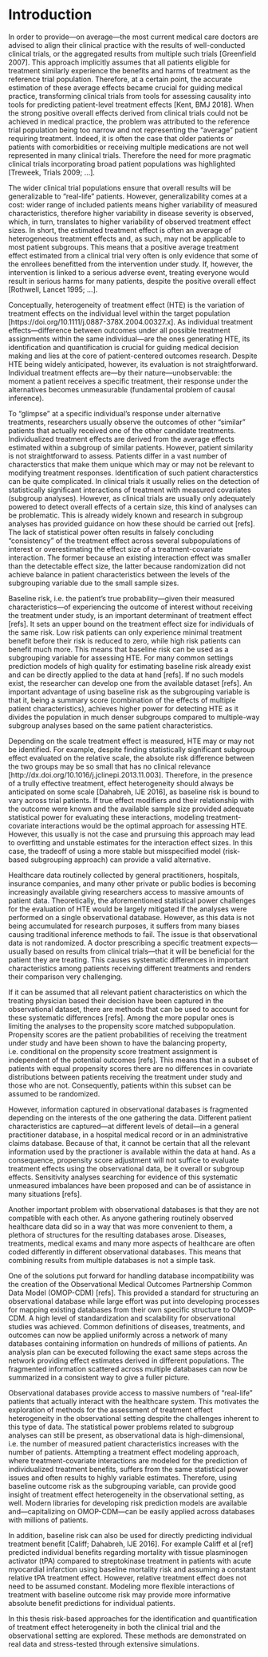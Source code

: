 # Introduction {#introduction}

In order to provide---on average---the most current medical care doctors are
advised to align their clinical practice with the results of well-conducted
clinical trials, or the aggregated results from multiple such trials [Greenfield
2007]. This approach implicitly assumes that all patients eligible for treatment
similarly experience the benefits and harms of treatment as the reference trial
population. Therefore, at a certain point, the accurate estimation of these
average effects became crucial for guiding medical practice, transforming
clinical trials from tools for assessing causality into tools for predicting
patient-level treatment effects [Kent, BMJ 2018]. When the strong positive
overall effects derived from clinical trials could not be achieved in medical
practice, the problem was attributed to the reference trial population being too
narrow and not representing the "average" patient requiring treatment. Indeed,
it is often the case that older patients or patients with comorbidities or
receiving multiple medications are not well represented in many clinical
trials. Therefore the need for more pragmatic clinical trials incorporating
broad patient populations was highlighted [Treweek, Trials 2009; ...].

The wider clinical trial populations ensure that overall results will be
generalizable to "real-life" patients. However, generalizability comes at a
cost: wider range of included patients means higher variability of measured
characteristics, therefore higher variability in disease severity is observed,
which, in turn, translates to higher variability of observed treatment effect
sizes. In short, the estimated treatment effect is often an average of
heterogeneous treatment effects and, as such, may not be applicable to most
patient subgroups. This means that a positive average treatment effect estimated
from a clinical trial very often is only evidence that some of the enrollees
benefitted from the intervention under study. If, however, the intervention is
linked to a serious adverse event, treating everyone would result in serious
harms for many patients, despite the positive overall effect [Rothwell, Lancet
1995; ...].

Conceptually, heterogeneity of treatment effect (HTE) is the variation of
treatment effects on the individual level within the target population
[https://doi.org/10.1111/j.0887-378X.2004.00327.x]. As individual treatment
effects---difference between outcomes under all possible treatment assignments
within the same individual---are the ones generating HTE, its identification
and quantification is crucial for guiding medical decision making and lies at
the core of patient-centered outcomes research. Despite HTE being widely
anticipated, however, its evaluation is not straightforward. Individual
treatment effects are---by their nature---unobservable: the moment a
patient receives a specific treatment, their response under the alternatives
becomes unmeasurable (fundamental problem of causal inference).

To "glimpse" at a specific individual's response under alternative treatments,
researchers usually observe the outcomes of other "similar" patients that
actually received one of the other candidate treatments. Individualized
treatment effects are derived from the average effects estimated within a
subgroup of similar patients. However, patient similarity is not straightforward
to assess. Patients differ in a vast number of characterstics that make them
unique which may or may not be relevant to modifying treatment
responses. Identification of such patient characterstics can be quite
complicated. In clinical trials it usually relies on the detection of
statistically significant interactions of treatment with measured covariates
(subgroup analyses). However, as clinical trials are usually only adequately
powered to detect overall effects of a certain size, this kind of analyses can
be problematic. This is already widely known and research in subgroup analyses
has provided guidance on how these should be carried out [refs]. The lack of
statistical power often results in falsely concluding "consistency" of the
treatment effect across several subpopulations of interest or overestimating the
effect size of a treatment-covariate interaction. The former because an existing
interaction effect was smaller than the detectable effect size, the latter
because randomization did not achieve balance in patient characteristics between
the levels of the subgrouping variable due to the small sample sizes.

Baseline risk, i.e. the patient's true probability---given their measured
characteristics---of experiencing the outcome of interest without receiving the
treatment under study, is an important determinant of treatment effect
[refs]. It sets an upper bound on the treatment effect size for individuals of
the same risk. Low risk patients can only experience minimal treatment benefit
before their risk is reduced to zero, while high risk patients can benefit much
more. This means that baseline risk can be used as a subgrouping variable for
assessing HTE. For many common settings prediction models of high quality for
estimating baseline risk already exist and can be directly applied to the data
at hand [refs]. If no such models exist, the researcher can develop one from the
available dataset [refs]. An important advantage of using baseline risk as the
subgrouping variable is that it, being a summary score (combination of the
effects of multiple patient characteristics), achieves higher power for
detecting HTE as it divides the population in much denser subgroups compared to
multiple-way subgroup analyses based on the same patient characteristics.

Depending on the scale treatment effect is measured, HTE may or may not be
identified. For example, despite finding statistically significant subgroup effect
evaluated on the relative scale, the absolute risk difference between the two
groups may be so small that has no clinical relevance
[http://dx.doi.org/10.1016/j.jclinepi.2013.11.003]. Therefore, in the presence
of a trully effective treatment, effect heterogeneity should always be
anticipated on some scale [Dahabreh, IJE 2016], as baseline risk is bound to
vary across trial patients. If true effect modifiers and their relationship with
the outcome were known and the available sample size provided adequate
statistical power for evaluating these interactions, modeling
treatment-covariate interactions would be the optimal approach for assessing
HTE. However, this usually is not the case and prursuing this approach may lead
to overfitting and unstable estimates for the interaction effect sizes. In this
case, the tradeoff of using a more stable but misspecified model (risk-based
subgrouping approach) can provide a valid alternative.

Healthcare data routinely collected by general practitioners, hospitals,
insurance companies, and many other private or public bodies is becoming
increasingly available giving researchers access to massive amounts of patient
data. Theoretically, the aforementioned statistical power challenges for the
evaluation of HTE would be largely mitigated if the analyses were performed on a
single observational database. However, as this data is not being accumulated
for research purposes, it suffers from many biases causing traditional inference
methods to fail. The issue is that observational data is not randomized. A
doctor prescribing a specific treatment expects---usually based on results from
clinical trials---that it will be beneficial for the patient they are
treating. This causes systematic differences in important characteristics among
patients receiving different treatments and renders their comparison very
challenging.

If it can be assumed that all relevant patient characteristics on which the
treating physician based their decision have been captured in the observational
dataset, there are methods that can be used to account for these systematic
differences [refs]. Among the more popular ones is limiting the analyses
to the propensity score matched subpopulation. Propensity scores are the patient
probabilities of receiving the treatment under study and have been shown to have
the balancing property, i.e. conditional on the propensity score treatment
assignment is independent of the potential outcomes [refs]. This means that in a
subset of patients with equal propensity scores there are no differences in
covariate distributions between patients receiving the treatment under study
and those who are not. Consequently, patients within this subset can be assumed
to be randomized.

However, information captured in observational databases is fragmented depending
on the interests of the one gathering the data. Different patient
characteristics are captured---at different levels of detail---in a general
practitioner database, in a hospital medical record or in an administrative
claims database. Because of that, it cannot be certain that all the relevant
information used by the practioner is available within the data at hand. As
a consequence, propensity score adjustment will not suffice to evaluate
treatment effects using the observational data, be it overall or subgroup
effects. Sensitivity analyses searching for evidence of this systematic
unmeasured imbalances have been proposed and can be of assistance in many
situations [refs].

Another important problem with observational databases is that they are not
compatible with each other. As anyone gathering routinely observed healthcare
data did so in a way that was more convenient to them, a plethora of structures
for the resulting databases arose. Diseases, treatments, medical exams and many
more aspects of healthcare are often coded differently in different
observational databases. This means that combining results from multiple
databases is not a simple task.

One of the solutions put forward for handling database incompatibility was the
creation of the Observational Medical Outcomes Partnership Common Data Model
(OMOP-CDM) [refs]. This provided a standard for structuring an observational
database while large effort was put into developing processes for mapping
existing databases from their own specific structure to OMOP-CDM. A high level of
standardization and scalability for observational studies was achieved. Common
definitions of diseases, treatments, and outcomes can now be applied uniformly
across a network of many databases containing information on hundreds of
millions of patients. An analysis plan can be executed following the exact same
steps across the network providing effect estimates derived in different
populations. The fragmented information scattered across multiple databases can
now be summarized in a consistent way to give a fuller picture.

Observational databases provide access to massive numbers of "real-life"
patients that actually interact with the healthcare system. This motivates the
exploration of methods for the assessment of treatment effect heterogeneity in
the observational setting despite the challenges inherent to this type of
data. The statistical power problems related to subgroup analyses can still be
present, as observational data is high-dimensional, i.e. the number of measured
patient characteristics increases with the number of patients. Attempting a
treatment effect modeling approach, where treatment-covariate interactions are
modeled for the prediction of individualized treatment benefits, suffers from
the same statistical power issues and often results to highly variable
estimates. Therefore, using baseline outcome risk as the subgrouping variable,
can provide good insight of treatment effect heterogeneity in the observational
setting, as well. Modern libraries for developing risk prediction models are
available and---capitalizing on OMOP-CDM---can be easily applied across
databases with millions of patients.

In addition, baseline risk can also be used for directly predicting individual
treatment benefit [Califf; Dahabreh, IJE 2016]. For example Califf et al [ref]
predicted individual benefits regarding mortality with tissue plasminogen
activator (tPA) compared to streptokinase treatment in patients with acute
myocardial infarction using baseline mortality risk and assuming a constant
relative tPA treatment effect. However, relative treatment effect does not need
to be assumed constant. Modeling more flexible interactions of treatment with
baseline outcome risk may provide more informative absolute benefit predictions
for individual patients.

In this thesis risk-based approaches for the identification and quantification
of treatment effect heterogeneity in both the clinical trial and the
observational setting are explored. These methods are demonstrated
on real data and stress-tested through extensive simulations.

